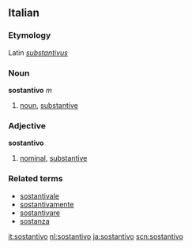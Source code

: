 ==Italian==
===Etymology===
Latin ''[[substantivus]]''
===Noun===
'''sostantivo''' ''m''

# [[noun]], [[substantive]]

===Adjective===
'''sostantivo'''

# [[nominal]], [[substantive]]

===Related terms===
*[[sostantivale]]
*[[sostantivamente]]
*[[sostantivare]]
*[[sostanza]]

[[it:sostantivo]]
[[nl:sostantivo]]
[[ja:sostantivo]]
[[scn:sostantivo]]